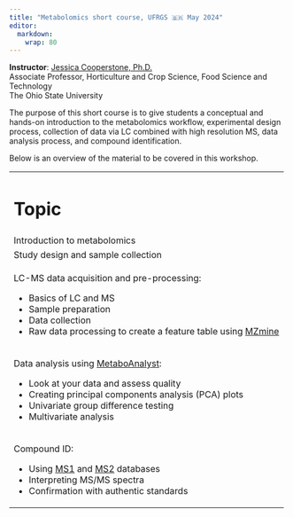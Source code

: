 ```yaml
---
title: "Metabolomics short course, UFRGS 🇧🇷 May 2024"
editor: 
  markdown: 
    wrap: 80
---
```


**Instructor**: [Jessica Cooperstone,
Ph.D.](https://www.cooperstonelab.com/)<br> Associate Professor, Horticulture
and Crop Science, Food Science and Technology<br> The Ohio State University

The purpose of this short course is to give students a conceptual and hands-on
introduction to the metabolomics workflow, experimental design process,
collection of data via LC combined with high resolution MS, data analysis
process, and compound identification.

Below is an overview of the material to be covered in this workshop.

+-----------------------------------------------------------------------------+
| # Topic                                                                     |
+-----------------------------------------------------------------------------+
| Introduction to metabolomics                                                |
+-----------------------------------------------------------------------------+
| Study design and sample collection                                          |
+-----------------------------------------------------------------------------+
| LC-MS data acquisition and pre-processing:                                  |
|                                                                             |
| -   Basics of LC and MS                                                     |
| -   Sample preparation                                                      |
| -   Data collection                                                         |
| -   Raw data processing to create a feature table using                     |
|     [MZmine](https://mzmine.github.io/)                                     |
+-----------------------------------------------------------------------------+
| Data analysis using [MetaboAnalyst](https://www.metaboanalyst.ca/):         |
|                                                                             |
| -   Look at your data and assess quality                                    |
| -   Creating principal components analysis (PCA) plots                      |
| -   Univariate group difference testing                                     |
| -   Multivariate analysis                                                   |
+-----------------------------------------------------------------------------+
| Compound ID:                                                                |
|                                                                             |
| -   Using [MS1](https://hmdb.ca/) and                                       |
|     [MS2](https://gnps.ucsd%20%20.edu/Pro%20teoSAFe/static/gnps-splash.jsp) |
|     databases                                                               |
| -   Interpreting MS/MS spectra                                              |
| -   Confirmation with authentic standards                                   |
+-----------------------------------------------------------------------------+
